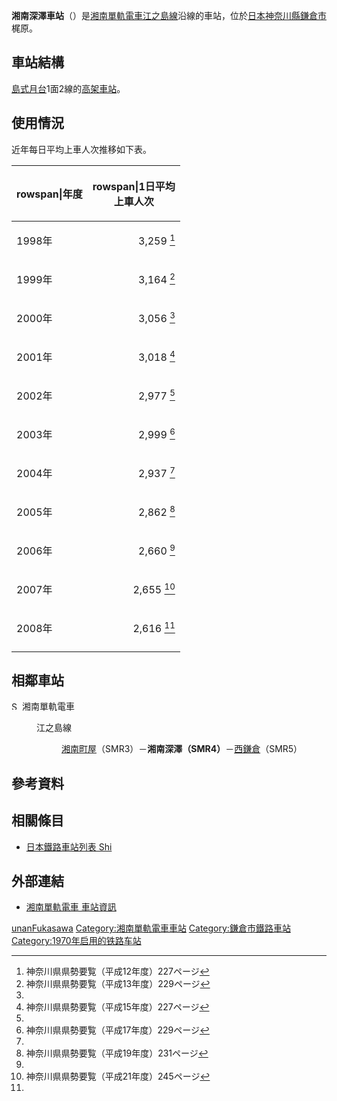 {{noteTA
|1=zh-hans:湘南深泽站; zh-hk:湘南深澤站; zh-tw:湘南深澤車站}}
{{日本車站資訊
|公司色 = red
|文字色 = 
|站名 = 湘南深澤車站
|圖片 = Shonan-monorail-Shonan-fukasawa-station-entrance.jpg
|pxl = 180px
|圖片說明 = 湘南深澤車站 
|日文原名 = 湘南深沢
|平假名 = しょうなんふかさわ
|羅馬拼音 = Shōnan-Fukasawa
|所在地 = {{JPN}}[[神奈川縣|神奈川縣]][[鎌倉市|鎌倉市]]{{link-ja|梶原 (鎌倉市)|梶原 (鎌倉市)|梶原}}
|車站構造 = [[高架車站|高架車站]]
|月台配置 = 1面2線
|啟用年月日 = 1970年（[[昭和|昭和]]45年）3月7日
|廢站年月日 = 
|上下車人次 = 5,428
|乘客人數 = 2,655
|統計年度= 2013年
|轉車 =  
|備註 = 
|adjacent = {{Adjacent stations|system=湘南單軌電車|line=SMR|left=湘南町屋|right=西鎌倉|note-left=SMR3<br />0.6km|note-mid='''SMR4'''<br />距離[[大船站|大船]]2.6km|note-right=SMR5<br />2.1km}}
}}
'''湘南深澤車站'''（{{jpn|j=湘南深沢駅|hg=しょうなんふかさわえき|rm=Shōnan-fukasawa eki|f=y}}）是[[湘南單軌電車|湘南單軌電車]][[江之島線_(湘南單軌電車)|江之島線]]沿線的車站，位於[[日本|日本]][[神奈川縣|神奈川縣]][[鎌倉市|鎌倉市]]梶原。
== 車站結構 ==
[[島式月台|島式月台]]1面2線的[[高架車站|高架車站]]。
== 使用情況 ==
近年每日平均上車人次推移如下表。
{| class="wikitable"
|-
!rowspan|年度
!rowspan|1日平均<br>上車人次
|-
|1998年
|style="text-align:right;"|3,259 <ref>神奈川県県勢要覧（平成12年度）227ページ</ref>
|-
|1999年
|style="text-align:right;"|3,164 <ref name="youran2001">神奈川県県勢要覧（平成13年度）229ページ</ref>
|-
|2000年
|style="text-align:right;"|3,056 <ref name="youran2001" />
|-
|2001年
|style="text-align:right;"|3,018 <ref name="youran2003">神奈川県県勢要覧（平成15年度）227ページ</ref>
|-
|2002年
|style="text-align:right;"|2,977 <ref name="youran2003" />
|-
|2003年
|style="text-align:right;"|2,999 <ref name="youran2005">神奈川県県勢要覧（平成17年度）229ページ</ref>
|-
|2004年
|style="text-align:right;"|2,937 <ref name="youran2005" />
|-
|2005年
|style="text-align:right;"|2,862 <ref name="youran2007">神奈川県県勢要覧（平成19年度）231ページ</ref>
|-
|2006年
|style="text-align:right;"|2,660 <ref name="youran2007" />
|-
|2007年
|style="text-align:right;"|2,655 <ref name="youran2009">神奈川県県勢要覧（平成21年度）245ページ</ref>
|-
|2008年
|style="text-align:right;"|2,616 <ref name="youran2009" />
|-
|}
== 相鄰車站 ==
;[[File:SHONAN_MONORAIL_LOGO.png|13px]] 湘南單軌電車
:{{Color|red|■}}江之島線
::[[湘南町屋站|湘南町屋]]（SMR3）－'''湘南深澤（SMR4）'''－[[西鎌倉站|西鎌倉]]（SMR5）
== 參考資料 ==
{{Reflist}}

== 相關條目 ==
{{Commonscat|Shōnan-Fukasawa Station}}
*[[日本鐵路車站列表_Shi|日本鐵路車站列表 Shi]]

== 外部連結 ==
* [http://www.shonan-monorail.co.jp/station/ 湘南單軌電車 車站資訊] {{Wayback|url=http://www.shonan-monorail.co.jp/station/ |date=20200629192624 }}

{{japan-rail-stub}}
{{江之島線 (湘南單軌電車)}}

{{DEFAULTSORT:Shonan-Fukasawa}}
[[Category:日本鐵路車站_Sho|unanFukasawa]]
[[Category:湘南單軌電車車站|Category:湘南單軌電車車站]]
[[Category:鎌倉市鐵路車站|Category:鎌倉市鐵路車站]]
[[Category:1970年启用的铁路车站|Category:1970年启用的铁路车站]]
